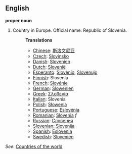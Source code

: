 ==English==

'''proper noun'''

# Country in Europe. Official name: Republic of Slovenia.
#:'''Translations'''
#:*[[Chinese]]: [[斯洛文尼亚]]
#:*[[Czech]]: [[Slovinsko]]
#:*[[Danish]]: [[Slovenien]]
#:*[[Dutch]]: [[Slovenië]]
#:*[[Esperanto]]: [[Slovenio]], [[Slovenujo]]
#:*[[Finnish]]: Slovenia
#:*[[French]]: [[Slovénie]]
#:*[[German]]: [[Slowenien]]
#:*[[Greek]]: [[Σλοβενία]]
#:*[[Italian]]: Slovenia
#:*[[Polish]]: [[Słowenia]]
#:*[[Portuguese]]: [[Eslovénia]]
#:*[[Romanian]]: [[Slovenia]] ''f''
#:*[[Russian]]: [[Словения]]
#:*[[Slovenian]]: [[Slovenija]]
#:*[[Spanish]]: [[Eslovenia]]
#:*[[Swedish]]: [[Slovenien]]

''See'': [[Countries of the world]]